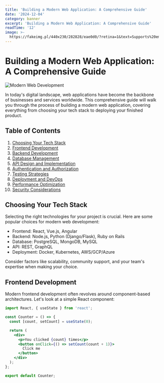 ```yaml
---
title: 'Building a Modern Web Application: A Comprehensive Guide'
date: '2024-12-04'
category: banner
excerpt: 'Building a Modern Web Application: A Comprehensive Guide'
readTime: '12'
image: >-
  https://fakeimg.pl/440x230/282828/eae0d0/?retina=1&text=Supports%20emojis!%20%F0%9F%98%8B
---
```


# Building a Modern Web Application: A Comprehensive Guide

![Modern Web Development](/placeholder.svg?height=400&width=800)

In today's digital landscape, web applications have become the backbone of businesses and services worldwide. This comprehensive guide will walk you through the process of building a modern web application, covering everything from choosing your tech stack to deploying your finished product.

## Table of Contents

1. [Choosing Your Tech Stack](#choosing-your-tech-stack)
2. [Frontend Development](#frontend-development)
3. [Backend Development](#backend-development)
4. [Database Management](#database-management)
5. [API Design and Implementation](#api-design-and-implementation)
6. [Authentication and Authorization](#authentication-and-authorization)
7. [Testing Strategies](#testing-strategies)
8. [Deployment and DevOps](#deployment-and-devops)
9. [Performance Optimization](#performance-optimization)
10. [Security Considerations](#security-considerations)

## Choosing Your Tech Stack

Selecting the right technologies for your project is crucial. Here are some popular choices for modern web development:

- Frontend: React, Vue.js, Angular
- Backend: Node.js, Python (Django/Flask), Ruby on Rails
- Database: PostgreSQL, MongoDB, MySQL
- API: REST, GraphQL
- Deployment: Docker, Kubernetes, AWS/GCP/Azure

Consider factors like scalability, community support, and your team's expertise when making your choice.

## Frontend Development

Modern frontend development often revolves around component-based architectures. Let's look at a simple React component:

```jsx
import React, { useState } from 'react';

const Counter = () => {
  const [count, setCount] = useState(0);

  return (
    <div>
      <p>You clicked {count} times</p>
      <button onClick={() => setCount(count + 1)}>
        Click me
      </button>
    </div>
  );
};

export default Counter;

